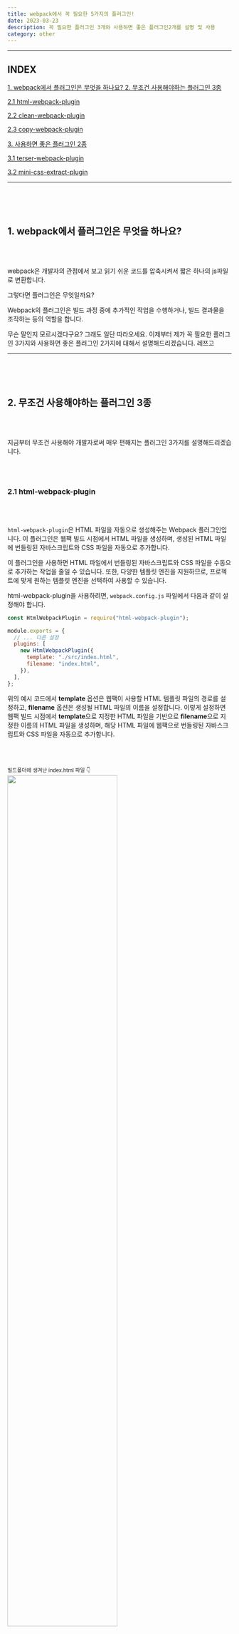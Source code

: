 ```yaml
---
title: webpack에서 꼭 필요한 5가지의 플러그인!
date: 2023-03-23
description: 꼭 필요한 플러그인 3개와 사용하면 좋은 플러그인2개를 설명 및 사용
category: other
---
```


---

<div className="mokcha">
  <div className="mokcha-container">
    <h2>INDEX</h2>
    <a href="#1" className="mokcha-container__list">
      1. webpack에서 플러그인은 무엇을 하나요?
    </a>
    <a href="#2" className="mokcha-container__list">
      2. 무조건 사용해야하는 플러그인 3종
      <p>2.1 html-webpack-plugin</p>
      <p>2.2 clean-webpack-plugin</p>
      <p>2.3 copy-webpack-plugin</p>
    </a>
    <a href="#3" className="mokcha-container__list">
      3. 사용하면 좋은 플러그인 2종
      <p>3.1 terser-webpack-plugin</p>
      <p>3.2 mini-css-extract-plugin</p>
    </a>
  </div>
</div>

---

<h2 id="1"></h2>

<br></br>

<h2 id="1" className={`dark:text-white text-center`}>
  <div>1. webpack에서 플러그인은 무엇을 하나요?</div>
</h2>

<br></br>

webpack은 개발자의 관점에서 보고 읽기 쉬운 코드를 압축시켜서 짧은 하나의 js파일로 변환합니다.

그렇다면 플러그인은 무엇일까요?

Webpack의 플러그인은 빌드 과정 중에 추가적인 작업을 수행하거나, 빌드 결과물을 조작하는 등의 역할을 합니다.

무슨 말인지 모르시겠다구요? 그래도 일단 따라오세요. 이제부터 제가 꼭 필요한 플러그인 3가지와 사용하면 좋은 플러그인 2가지에 대해서 설명해드리겠습니다. 레쯔고

---

<h2 id="2"></h2>

<br></br>

<h2 id="2" className={`dark:text-white text-center`}>
  <div>2. 무조건 사용해야하는 플러그인 3종</div>
</h2>
<br></br>

지금부터 무조건 사용해야 개발자로써 매우 편해지는 플러그인 3가지를 설명해드리겠습니다.

<br></br>
<h3 className={`dark:text-white`}>2.1 html-webpack-plugin</h3>
<br></br>

`html-webpack-plugin`은 HTML 파일을 자동으로 생성해주는 Webpack 플러그인입니다. 이 플러그인은 웹팩 빌드 시점에서 HTML 파일을 생성하며, 생성된 HTML 파일에 번들링된 자바스크립트와 CSS 파일을 자동으로 추가합니다.

이 플러그인을 사용하면 HTML 파일에서 번들링된 자바스크립트와 CSS 파일을 수동으로 추가하는 작업을 줄일 수 있습니다. 또한, 다양한 템플릿 엔진을 지원하므로, 프로젝트에 맞게 원하는 템플릿 엔진을 선택하여 사용할 수 있습니다.

html-webpack-plugin을 사용하려면, `webpack.config.js` 파일에서 다음과 같이 설정해야 합니다.

```js showLineNumbers
const HtmlWebpackPlugin = require("html-webpack-plugin");

module.exports = {
  // ... 다른 설정
  plugins: [
    new HtmlWebpackPlugin({
      template: "./src/index.html",
      filename: "index.html",
    }),
  ],
};
```

위의 예시 코드에서 <b>template</b> 옵션은 웹팩이 사용할 HTML 템플릿 파일의 경로를 설정하고, <b>filename</b> 옵션은 생성될 HTML 파일의 이름을 설정합니다. 이렇게 설정하면 웹팩 빌드 시점에서 <b>template</b>으로 지정한 HTML 파일을 기반으로 <b>filename</b>으로 지정한 이름의 HTML 파일을 생성하며, 해당 HTML 파일에 웹팩으로 번들링된 자바스크립트와 CSS 파일을 자동으로 추가합니다.

<br></br>

<div className={`flex flex-col justify-center`}>
  <small>빌드폴더에 생겨난 index.html 파일 👇</small>
  <img
    src="https://user-images.githubusercontent.com/75124028/227182111-0891858e-5467-448f-bfaf-f2f657ca6c7a.png"
    width="70%"
  />
</div>

<br></br>

또한 다양한 옵션이 존재합니다.

- <b>inject</b>: 자동으로 생성된 script 태그를 HTML 파일에 삽입할 방법을
  설정합니다. 설정값으로 <b>true</b>를 사용하면 <b>body</b> 요소의 마지막에 삽입하고, <b>
    head
  </b> 요소에 삽입하려면 <b>head</b>를 설정합니다. <b>false</b>를 설정하면 자동 삽입을
  비활성화할 수 있습니다. 기본값은 <b>true</b>입니다.

- <b>minify</b>: 생성된 HTML 파일을 최소화할지 여부를 설정합니다. 기본값은 <b>
    false
  </b>입니다.

- <b>hash</b>: 자동으로 생성된 script 파일명에 해시값을 추가할지 여부를
  설정합니다. 캐시 갱신을 위해 사용됩니다. 기본값은 <b>false</b>입니다.

  <br></br>

예를 들어, <b>template</b> 옵션을 사용하여 사용자 지정 HTML 템플릿 파일을 사용하고 싶은 경우, 다음과 같이 설정할 수 있습니다.

```js showLineNumbers
const HtmlWebpackPlugin = require("html-webpack-plugin");

module.exports = {
  // ... 다른 설정
  plugins: [
    new HtmlWebpackPlugin({
      template: "./src/custom-template.html",
    }),
  ],
};
```

이렇게 설정하면, `./src/custom-template.html` 파일을 사용하여 HTML 파일을 생성합니다.

또한, `minify` 옵션을 사용하여 생성된 HTML 파일을 최소화할 수 있습니다.

```javascript
const HtmlWebpackPlugin = require("html-webpack-plugin");

module.exports = {
  // ... 다른 설정
  plugins: [
    new HtmlWebpackPlugin({
      minify: true,
    }),
  ],
};
```

이렇게 설정하면, 생성된 HTML 파일이 최소화됩니다.

<br></br>

<a
  className={`dark:text-white`}
  target="_blank"
  id="link"
  href="https://webpack.kr/plugins/html-webpack-plugin/"
>
  html-webpack-plugin 문서
</a>

<br></br>
<h3 className={`dark:text-white`}>2.2 clean-webpack-plugin</h3>
<br></br>

`CleanWebpackPlugin`은 웹팩 빌드 시점에서 이전 빌드 결과물을 자동으로 삭제하는 플러그인입니다. 이전 빌드 결과물이 삭제되지 않으면, 새로운 빌드 결과물이 이전 빌드 결과물과 섞이거나 충돌할 수 있습니다. 이러한 문제를 방지하기 위해 CleanWebpackPlugin을 사용합니다.

CleanWebpackPlugin을 사용하려면, `webpack.config.js` 파일에서 다음과 같이 설정해야 합니다.

```js showLineNumbers
const { CleanWebpackPlugin } = require("clean-webpack-plugin");

module.exports = {
  // ... 다른 설정
  plugins: [new CleanWebpackPlugin()],
};
```

<br></br>

위의 예시 코드에서 CleanWebpackPlugin을 생성한 후, <b>plugins</b> 배열에 추가합니다. 이렇게 설정하면 웹팩 빌드 시점에서 이전 빌드 결과물이 자동으로 삭제됩니다.

CleanWebpackPlugin은 다양한 옵션을 제공하므로, 프로젝트에 맞게 설정할 수 있습니다. 일부 주요 옵션은 다음과 같습니다.

- <b>cleanOnceBeforeBuildPatterns</b>: 빌드 이전에 삭제할 파일 경로를
  설정합니다. 기본값은 <b>['**/*']</b>으로, 모든 파일을 삭제합니다.

- <b>cleanAfterEveryBuildPatterns</b>: 빌드 이후에 삭제할 파일 경로를
  설정합니다.

- <b>verbose</b>: 삭제되는 파일의 상세 정보를 출력합니다. 기본값은 <b>false</b>입니다.

<br></br>

예를 들어, <b>cleanOnceBeforeBuildPatterns</b> 옵션을 사용하여 <b>build</b> 폴더 내의 파일만 삭제하고 싶은 경우, 다음과 같이 설정할 수 있습니다.

```js showLineNumbers
const { CleanWebpackPlugin } = require("clean-webpack-plugin");

module.exports = {
  // ... 다른 설정
  plugins: [
    new CleanWebpackPlugin({
      cleanOnceBeforeBuildPatterns: ["build/*"],
    }),
  ],
};
```

이렇게 설정하면, 웹팩 빌드 시점에서 build 폴더 내의 파일만 자동으로 삭제됩니다.

<br></br>

<a
  className={`dark:text-white`}
  target="_blank"
  id="link"
  href="https://www.npmjs.com/package/clean-webpack-plugin"
>
  clean-webpack-plugin 문서
</a>

<br></br>
<h3 className={`dark:text-white`}>2.3 copy-webpack-plugin</h3>
<br></br>

`copy-webpack-plugin`은 웹팩 빌드 시점에서 파일을 복사하는 플러그인입니다. 웹팩으로 빌드한 결과물 외에, 원하는 파일들을 추가로 복사할 수 있습니다. 저는 리액트의 public 아래에 존재하는 이미지, 문서 등등을 빌드후에도 사용하기 위해서 copy-webpack-plugin을 사용합니다.

copy-webpack-plugin을 사용하려면, `webpack.config.js` 파일에서 다음과 같이 설정해야 합니다.

```js showLineNumbers
const CopyWebpackPlugin = require("copy-webpack-plugin");

module.exports = {
  // ... 다른 설정
  plugins: [
    new CopyWebpackPlugin({
      patterns: [
        // 복사할 파일 경로와 대상 경로를 설정합니다.
        { from: "source", to: "dest" },
        { from: "public/imgs", to: "imgs" },
        ,
      ],
    }),
  ],
};
```

위의 예시 코드에서 <b>CopyWebpackPlugin</b>을 생성한 후, <b>plugins</b> 배열에 추가합니다. <b>patterns</b> 옵션을 사용하여 복사할 파일 경로와 대상 경로를 설정합니다. <b>from</b> 속성은 복사할 파일 경로를, <b>to</b> 속성은 대상 경로를 설정합니다. <b>from</b>과 <b>to</b>는 모두 상대 경로이며, 기본적으로 웹팩 빌드 결과물 경로를 기준으로 합니다.

즉 두번째 패턴을 보시면 public/imgs의 폴더안에 존재하는 모든 파일들을 빌드후 build/imgs로 복사한다는 의미입니다.

<br></br>

<div className={`flex flex-col justify-center`}>
  <small>빌드폴더에 복사된 파일 👇</small>
  <img
    src="https://user-images.githubusercontent.com/75124028/227182106-bcf61207-6236-4a99-8607-fa54a2633fad.png"
    width="70%"
  />
</div>

또한, CopyWebpackPlugin은 다양한 옵션을 제공합니다. 일부 주요 옵션은 다음과 같습니다.

- <b>force</b>: 이미 존재하는 파일을 덮어쓸지 여부를 설정합니다. 기본값은 <b>
    false
  </b>입니다.

- <b>cleanStaleWebpackAssets</b>: 이전 빌드 결과물 중 더 이상 사용되지 않는
  파일을 삭제할지 여부를 설정합니다. 기본값은 <b>true</b>입니다.

- <b>flatten</b>: 복사 대상 경로에 상위 경로를 포함시키지 않고, 파일명만
  복사할지 여부를 설정합니다. 기본값은 <b>false</b>입니다.

  <br></br>

예를 들어, <b>force</b> 옵션을 사용하여 이미 존재하는 파일을 덮어쓰도록 설정하고 싶은 경우, 다음과 같이 설정할 수 있습니다.

```js showLineNumbers
const CopyWebpackPlugin = require("copy-webpack-plugin");

module.exports = {
  // ... 다른 설정
  plugins: [
    new CopyWebpackPlugin({
      patterns: [{ from: "source", to: "dest" }],
      options: {
        force: true,
      },
    }),
  ],
};
```

이렇게 설정하면, 이미 존재하는 파일을 덮어쓰도록 설정됩니다.

<br></br>

<a
  className={`dark:text-white`}
  target="_blank"
  id="link"
  href="https://webpack.js.org/plugins/copy-webpack-plugin/"
>
  copy-webpack-plugin 문서
</a>

---

<h2 id="3"></h2>

<br></br>

<h2 id="3" className={`dark:text-white text-center`}>
  <div>3. 사용하면 좋은 플러그인 2종</div>
</h2>
<br></br>

사용하지 않으면 큰일이 나지 않지만 사용하면 좋은 최적화 플러그인 2개를 소개합니다!

기본적으로 최적화 플러그인이기 떄문에 개발모드에서는 사용하지 않으며 배포모드에서 사용합니다. 저는 개발모드와 배포모드를 구별하기 위해서 webpack-merge를 사용해서 분리했습니다.

<br></br>

<a
  className={`dark:text-white`}
  target="_blank"
  id="link"
  href="https://kagrin97-blog.vercel.app/other/webpack-merge"
>
  webpack-merge 웹팩 설정 파일을 개발, 배포 따로 설정해보자
</a>

<br></br>
<h3 className={`dark:text-white`}>3.1 terser-webpack-plugin</h3>
<br></br>

`terser-webpack-plugin`은 Webpack에서 JavaScript 코드를 압축하는 데 사용되는 플러그인입니다. `uglifyjs-webpack-plugin`와 비슷한 기능을 하지만, uglifyjs-webpack-plugin보다 더 나은 결과물을 생성하며, 속도도 더 빠릅니다.

또한 uglifyjs-webpack-plugin은 webpack 5에서 지원이 되지 않습니다.

Webpack 설정 파일에서 terser-webpack-plugin을 import하고, <b>optimization</b> 속성 안에서 사용할 수 있습니다. 아래는 terser-webpack-plugin의 간단한 예시입니다.

```js showLineNumbers
const TerserPlugin = require("terser-webpack-plugin");

module.exports = {
  // ...기타 설정
  optimization: {
    minimize: true,
    minimizer: [
      new TerserPlugin({
        terserOptions: {
          compress: {
            drop_console: true, // 콘솔 로그 제거
          },
          format: {
            comments: false, // 주석 제거
          },
        },
      }),
    ],
  },
};
```

위 예시에서 <b>minimize</b> 속성은 Webpack이 번들링된 JavaScript 코드를 압축할지 여부를 설정합니다. <b>minimizer</b> 속성에는 Webpack이 사용할 압축 플러그인의 리스트를 설정합니다.

여기에서는 terser-webpack-plugin을 사용하고 있습니다. <b>terserOptions</b> 속성은 terser-webpack-plugin이 사용할 Terser 옵션을 설정합니다.

위 예시에서는 <b>compress</b> 옵션으로 콘솔 로그를 제거하도록 설정했습니다. 또한 <b>format</b> 옵션으로 주석을 제거하도록 설정했습니다.

<br></br>
<h3 className={`dark:text-white`}>3.2 mini-css-extract-plugin</h3>
<br></br>

`mini-css-extract-plugin`은 웹팩 빌드 시점에서 CSS 파일을 분리하여 추출하는 플러그인입니다. CSS 파일을 별도로 추출하면, 브라우저에서 CSS 파일을 캐시할 수 있어 초기 로딩 속도를 높일 수 있습니다.

mini-css-extract-plugin을 사용하려면, `webpack.config.js` 파일에서 다음과 같이 설정해야 합니다.

```js showLineNumbers
const MiniCssExtractPlugin = require("mini-css-extract-plugin");

module.exports = {
  // ... 다른 설정
  module: {
    rules: [
      {
        test: /\.css$/,
        use: [MiniCssExtractPlugin.loader, "css-loader"],
      },
    ],
  },
  plugins: [new MiniCssExtractPlugin()],
};
```

위의 예시 코드에서 MiniCssExtractPlugin을 생성한 후, `plugins` 배열에 추가합니다.

이후, CSS 파일을 처리하는 <b>module.rules</b> 설정에서 <b>MiniCssExtractPlugin.loader</b>를 사용하여 CSS 파일을 분리합니다.

MiniCssExtractPlugin은 다양한 옵션을 제공합니다. 일부 주요 옵션은 다음과 같습니다.

- <b>filename</b>: 추출된 CSS 파일명을 설정합니다. 기본값은 <b>main.css</b>입니다.
- <b>chunkFilename</b>: 추출된 CSS 파일의 청크(chunk) 파일명을 설정합니다.
  기본값은 <b>[id].css</b>입니다.
- <b>ignoreOrder</b>: CSS 파일 추출 순서에 대한 경고를 출력하지 않도록
  설정합니다. 기본값은 <b>false</b>입니다.

  <br></br>

예를 들어, <b>filename</b> 옵션을 사용하여 추출된 CSS 파일명을 <b>styles.css</b>로 설정하고 싶은 경우, 다음과 같이 설정할 수 있습니다.

```js showLineNumbers
const MiniCssExtractPlugin = require("mini-css-extract-plugin");

module.exports = {
  // ... 다른 설정
  module: {
    rules: [
      {
        test: /\.css$/,
        use: [MiniCssExtractPlugin.loader, "css-loader"],
      },
    ],
  },
  plugins: [
    new MiniCssExtractPlugin({
      filename: "styles.css",
    }),
  ],
};
```

이렇게 설정하면, 추출된 CSS 파일명이 `styles.css`로 설정됩니다.

<br></br>

<div className={`flex flex-col justify-center`}>
  <small>빌드폴더에 생겨난 css파일 👇</small>
  <img
    src="https://user-images.githubusercontent.com/75124028/227182099-9a549662-1229-441e-b0ab-24ada7cc56a6.png"
    width="50%"
  />
</div>

이렇게 알아봤는데 이것만 알아도 웹팩을 시작하는데 문제가 없을것같습니다. ^^
